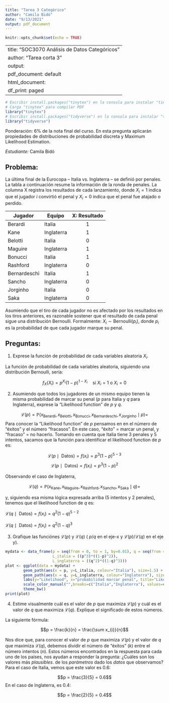 ```yaml
---
title: "Tarea 3 Categórico"
author: "Camila Bidó"
date: "9/13/2021"
output: pdf_document
---
```


```r
knitr::opts_chunk$set(echo = TRUE)
```

---
title: "SOC3070 Análisis de Datos Categóricos"
author: "Tarea corta 3"
output:
  pdf_document: default
  html_document:
    df_print: paged
---

```r
# Escribir install.packages("tinytex") en la consola para instalar "tinytex"
# Carga "tinytex" para compilar PDF
library("tinytex")
# Escribir install.packages("tidyverse") en la consola para instalar "tidyverse"
library("tidyverse")
```
Ponderación: 6% de la nota final del curso. 
En esta pregunta aplicarán propiedades de distribuciones de probabilidad discreta y Maximum Likelihood Estimation.

*Estudiante:* Camila Bidó

## Problema: 

La última final de la Eurocopa -- Italia vs. Inglaterra --  se definió por penales. La tabla a continuación resume la información de la ronda de penales. La columna X registra los resultados de cada lanzamiento, donde $X_{i}=1$ indica que el jugador $i$ convirtió el penal y $X_{i}=0$ indica que el penal fue atajado o perdido.  


| Jugador   	    | Equipo     | X: Resultado  |
| --------------- | --------   | :--------: |
| Berardi      	  | Italia   	 | 1          |
| Kane         	  | Inglaterra | 1          |
| Belotti      	  | Italia   	 | 0          |
| Maguire      	  | Inglaterra | 1          |
| Bonucci      	  | Italia   	 | 1          |
| Rashford     	  | Inglaterra | 0          |
| Bernardeschi 	  | Italia   	 | 1          |
| Sancho       	  | Inglaterra | 0          |
| Jorginho 	      | Italia     | 0          |
| Saka         	  | Inglaterra | 0          |


Asumiendo que el tiro de cada jugador no es afectado por los resultados en los tiros anteriores, es razonable sostener que el resultado de cada penal sigue una distribución Bernoulli. Formalmente:  $X_{i} \sim \text{Bernoulli}(p_{i})$, donde $p_{i}$ es la probabilidad de que cada jugador marque su penal.


## Preguntas:

1) Exprese la función de probabilidad de cada variables aleatoria $X_{i}$.

La función de probabilidad de cada variables aleatoria, siguiendo una distribución Bernoulli, sería:

$$f_{X}(X_{i}) = p^{X_{i}}(1-p)^{1-X_{i}}  \quad \text{si } X_{i}=1 \text{ o } X_{i}=0$$

2) Asumiendo que todos los jugadores de un mismo equipo tienen la misma probabilidad de marcar su penal ($p$ para Italia y $q$ para Inglaterra), exprese la "Likelihood function" de $p$ y $q$.

$$\mathcal{L}(p) = \mathbb{P}(x_{\text{Berardi}}, x_{\text{Belotti}}, x_{\text{Bonucci}}, x_{\text{Bernardeschi}}, x_{\text{Jorginho}} \mid p) = $$
Para conocer la “Likelihood function” de $p$ pensamos en en el número de "éxitos" y el número "fracasos". En este caso, "éxito" = marcar un penal, y "fracaso" = no hacerlo. Tomando en cuenta que Italia tiene 3 penales y 5 intentos, sacamos que la función para identificar el likelihood function de $p$ es:

$$\mathcal{L}(p \mid \text{ Datos}) =  f(x_{i}) =  p^{3}(1-p)^{5-3}$$
$$\mathcal{L}(p \mid \text{ Datos}) =  f(x_{i}) =  p^{3}(1-p)^{2}$$

Observando el caso de Inglaterra,

$$\mathcal{L}(q) = \mathbb{P}(x_{\text{Kane}}, x_{\text{Maguire}}, x_{\text{Rashford}}, x_{\text{Sancho}}, x_{\text{Saka}} \mid q) =$$

y, siguiendo esa misma lógica expresada arriba (5 intentos y 2 penales), tenemos que el likelihood function de $q$ es:

$\mathcal{L}(q \mid \text{ Datos}) =  f(x_{i}) =  q^{2}(1-q)^{5-2}$

$\mathcal{L}(q \mid \text{ Datos}) =  f(x_{i}) =  q^{2}(1-q)^{3}$

3) Grafique las funciónes $\mathcal{L}(p)$ y $\mathcal{L}(q)$ ( $p$/$q$ en el eje-x y $\mathcal{L}(p)$/$\mathcal{L}(q)$ en el eje y).

```r
mydata <- data_frame(p = seq(from = 0, to = 1, by=0.01), q = seq(from = 0, to = 1, by=0.01), 
                     L_italia = ((p^3)*((1-p)^2)),
                     L_inglaterra = ((q^2)*((1-q)^3)))
plot <- ggplot(data = mydata) +
        geom_path(aes(x = p, y=L_italia, colour="Italia"), size=1.5) +
        geom_path(aes(x = q, y=L_inglaterra, colour="Inglaterra"), size=1.5) +
        labs(y="Likelihood", x="probabilidad marcar penal", title="Likelihood function de p y q") +
        scale_color_manual("",breaks=c("Italia","Inglaterra"), values=c("blue","red")) +
        theme_bw() 
print(plot)
```

4) Estime visualmente cuál es el valor de $p$ que maximiza $\mathcal{L}(p)$ y cuál es el valor de $q$ que maximiza $\mathcal{L}(q)$. Explique el significado de estos números.

La siguiente fórmula:

$$p = \frac{k}{n} = \frac{\sum x_{i}}{n}$$

Nos dice que, para conocer el valor de $p$ que maximiza $\mathcal{L}(p)$ y el valor de $q$ que maximiza $\mathcal{L}(q)$, debemos dividir el número de "éxitos" ($k$) entre el número intentos ($n$). Estos números encontrados en la respuesta para cada uno de los países, nos ayudan a responder la pregunta: ¿Cuáles son los valores más *plausibles*. de los *parámetros* dado los *datos* que observamos? Para el caso de Italia, vemos que este valor es 0.6:

$$p = \frac{3}{5} = 0.6$$
En el caso de Inglaterra, es 0.4:

$$p = \frac{2}{5} = 0.4$$
